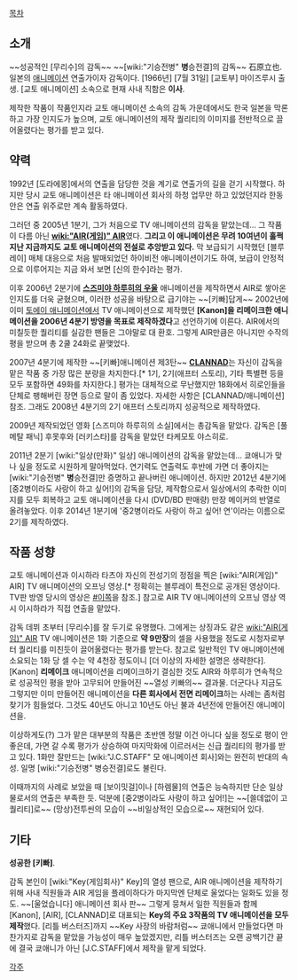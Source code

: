 [[목차]]
== 소개 ==
~~성공적인 [무리수]의 감독~~
~~[wiki:"기승전병" '''병'''승전결]의 감독~~
石原立也. 일본의 [[애니메이션]] 연출가이자 감독이다. [1966년] [7월 31일] [교토부] 마이즈루시 출생. [교토 애니메이션] 소속으로 현재 사내 직함은 '''이사'''.

제작한 작품이 작품인지라 교토 애니메이션 소속의 감독 가운데에서도 한국 일본을 막론하고 가장 인지도가 높으며, 교토 애니메이션의 제작 퀄리티의 이미지를 전반적으로 끌어올렸다는 평가를 받고 있다.
== 약력 ==
1992년 [도라에몽]에서의 연출을 담당한 것을 계기로 연출가의 길을 걷기 시작했다. 하지만 당시 교토 애니메이션은 타 애니메이션 회사의 하청 업무만 하고 있었던지라 한동안은 연출 위주로만 계속 활동하였다.

그러던 중 2005년 1분기, 그가 처음으로 TV 애니메이션의 감독을 맡았는데... 그 작품이 다름 아닌 '''[[wiki:"AIR(게임)" AIR]]'''였다. '''그리고 이 애니메이션은 무려 10여년이 훌쩍 지난 지금까지도 교토 애니메이션의 전설로 추앙받고 있다.''' 막 보급되기 시작했던 [블루레이] 매체 대응으로 처음 발매되었던 하이비전 애니메이션이기도 하여, 보급이 안정적으로 이루어지는 지금 와서 보면 [신의 한수]라는 평가.

이후 2006년 2분기에 '''[[스즈미야 하루히의 우울]]''' 애니메이션을 제작하면서 AIR로 쌓아온 인지도를 더욱 굳혔으며, 이러한 성공을 바탕으로 급기야는 ~~[키빠]답게~~ 2002년에 이미 [[토에이 애니메이션]]에서 TV 애니메이션으로 제작했던 '''[Kanon]을 리메이크한 애니메이션을 2006년 4분기 방영을 목표로 제작하겠다'''고 선언하기에 이른다. AIR에서의 미칠듯한 퀄리티를 실감한 팬들은 그야말로 대 환호. 그렇게 AIR만큼은 아니지만 수작의 평을 받으며 총 2쿨 24화로 끝맺었다.

2007년 4분기에 제작한 ~~[키빠]애니메이션 제3탄~~ '''[[CLANNAD]]'''는 자신이 감독을 맡은 작품 중 가장 많은 분량을 차지한다.[* 1기, 2기(애프터 스토리), 기타 특별편 등을 모두 포함하면 49화를 차지한다.] 평가는 대체적으로 무난했지만 18화에서 히로인들을 단체로 팽해버린 장면 등으로 말이 좀 있었다. 자세한 사항은 [CLANNAD/애니메이션] 참조. 그래도 2008년 4분기의 2기 애프터 스토리까지 성공적으로 제작하였다.

2009년 제작되었던 영화 [스즈미야 하루히의 소실]에서는 총감독을 맡았다. 감독은 [풀 메탈 패닉] 후못후와 [러키스타]를 감독을 맡았던 타케모토 야스히로. 

2011년 2분기 [wiki:"일상(만화)" 일상] 애니메이션의 감독을 맡았는데... 쿄애니가 맞나 싶을 정도로 시원하게 말아먹었다. 연기력도 연출력도 후반에 가면 더 좋아지는 [wiki:"기승전병" '''병'''승전결]만 증명하고 끝나버린 애니메이션. 하지만 2012년 4분기에 [중2병이라도 사랑이 하고 싶어!]의 감독을 담당, 제작함으로서 일상에서의 추락한 이미지를 모두 회복하고 교토 애니메이션을 다시 (DVD/BD 판매량) 만장 메이커의 반열로 올려놓았다. 이후 2014년 1분기에 '중2병이라도 사랑이 하고 싶어! 연'이라는 이름으로 2기를 제작하였다.

== 작품 성향 ==
{{{#!html
<object width="640" height="360"><param name="movie" value="//www.youtube.com/v/4HvzpstRN64?version=3&amp;hl=ko_KR"></param><param name="allowFullScreen" value="true"></param><param name="allowscriptaccess" value="always"></param><embed src="//www.youtube.com/v/4HvzpstRN64?version=3&amp;hl=ko_KR" type="application/x-shockwave-flash" width="640" height="360" allowscriptaccess="always" allowfullscreen="true"></embed></object>}}}
교토 애니메이션과 이시하라 타츠야 자신의 전성기의 정점을 찍은 [wiki:"AIR(게임)" AIR] TV 애니메이션의 오프닝 영상.[* 정확히는 블루레이 특전으로 공개된 영상이다. TV판 방영 당시의 영상은 [http://youtu.be/ObgRk0ruWbQ #이쪽]을 참조.] 참고로 AIR TV 애니메이션의 오프닝 영상 역시 이시하라가 직접 연출을 맡았다.

감독 데뷔 초부터 [무리수]를 잘 두기로 유명했다. 그에게는 상징과도 같은 [[wiki:"AIR(게임)" AIR]] TV 애니메이션은 1화 기준으로 '''약 9만장'''의 셀을 사용했을 정도로 시청자로부터 퀄리티를 미친듯이 끌어올렸다는 평가를 받는다. 참고로 일반적인 TV 애니메이션에 소요되는 1화 당 셀 수는 약 4천장 정도이니 [더 이상의 자세한 설명은 생략한다]. [Kanon] '''리메이크''' 애니메이션을 리메이크하기 결심한 것도 AIR와 하루히가 연속적으로 성공적인 평을 받아 고무되어 만들어진 ~~열성 키빠의~~ 결과물. 더군다나 지금도 그렇지만 이미 만들어진 애니메이션을 '''다른 회사에서 전면 리메이크'''하는 사례는 좀처럼 찾기가 힘들었다. 그것도 40년도 아니고 10년도 아닌 불과 4년전에 만들어진 애니메이션을. 

이상하게도(?) 그가 맡은 대부분의 작품은 초반엔 정말 이건 아니다 싶을 정도로 평이 안좋은데, 가면 갈 수록 평가가 상승하여 마지막화에 이르러서는 신급 퀄리티의 평가를 받고 있다. 1화만 잘만드는 [wiki:"J.C.STAFF" 모 애니메이션 회사]와는 완전히 반대의 속성. 일명 [wiki:"기승전병" 병승전결]로도 불린다.

이때까지의 사례로 보았을 때 [보이밋걸]이나 [하렘물]의 연출은 능숙하지만 단순 일상물로서의 연출은 부족한 듯. 덕분에 [중2병이라도 사랑이 하고 싶어!]는 ~~[쓸데없이 고퀄리티]로~~ (망상)전투씬의 모습이 ~~비일상적인 모습으로~~ 재현되어 있다.

== 기타 ==
'''성공한 [키빠]'''.

감독 본인이 [wiki:"Key(게임회사)" Key]의 열성 팬으로, AIR 애니메이션을 제작하기 위해 사내 직원들과 AIR 게임을 플레이하다가 마지막엔 단체로 울었다는 일화도 있을 정도. ~~[울었습니다] 애니메이션 회사 판~~ 그렇게 뭉쳐서 일한 직원들과 함께 [Kanon], [AIR], [CLANNAD]로 대표되는 '''Key의 주요 3작품의 TV 애니메이션을 모두 제작'''했다. [리틀 버스터즈]까지 ~~Key 사장의 바람처럼~~ 쿄애니에서 만들었다면 마찬가지로 감독을 맡았을 가능성이 매우 높았겠지만, 리틀 버스터즈는 오랜 공백기간 끝에 결국 쿄애니가 아닌 [J.C.STAFF]에서 제작을 맡게 되었다.

[[각주]]
